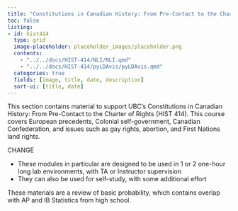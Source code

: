 ```yaml
---
title: "Constitutions in Canadian History: From Pre-Contact to the Charter of Rights (HIST 414)"
toc: false
listing:
- id: hist414
  type: grid
  image-placeholder: placeholder_images/placeholder.png
  contents:
    - "../../docs/HIST-414/NLI/NLI.qmd"
    - "../../docs/HIST-414/pyLDAvis/pyLDAvis.qmd"
  categories: true
  fields: [image, title, date, description]
  sort-ui: [title, date]
---
```


This section contains material to support UBC's Constitutions in Canadian History: From Pre-Contact to the Charter of Rights (HIST 414).  This course covers European precedents, Colonial self-government, Canadian Confederation, and issues such as gay rights, abortion, and First Nations land rights. 

CHANGE

* These modules in particular are designed to be used in 1 or 2 one-hour long lab environments, with TA or Instructor supervision
* They can also be used for self-study, with some additional effort

These materials are a review of basic probability, which contains overlap with AP and IB Statistics from high school.

::: {#hist414}

:::

